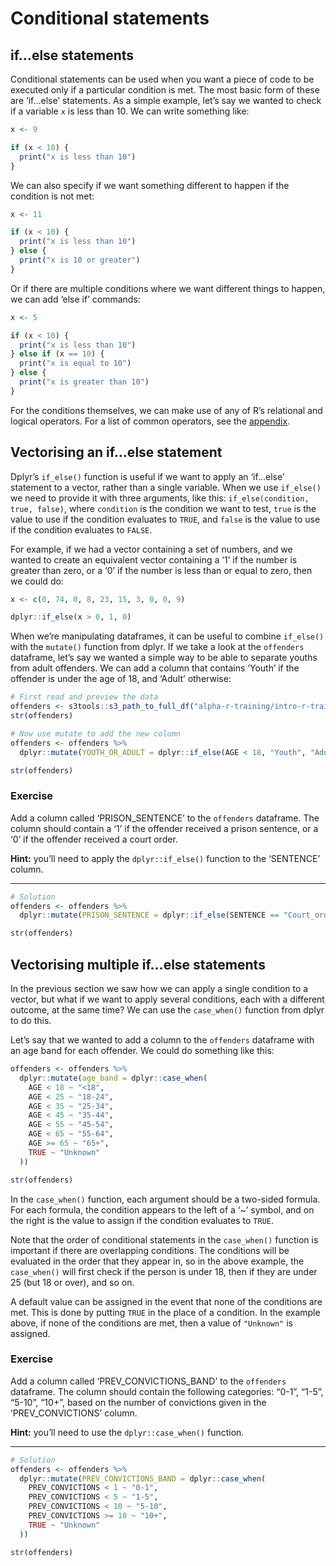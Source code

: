 # Conditional statements

## if...else statements

Conditional statements can be used when you want a piece of code to be executed only if a particular condition is met. The most basic form of these are 'if...else' statements. As a simple example, let's say we wanted to check if a variable `x` is less than 10. We can write something like:

```r
x <- 9

if (x < 10) {
  print("x is less than 10")
}
```

We can also specify if we want something different to happen if the condition is not met:
```r
x <- 11

if (x < 10) {
  print("x is less than 10")
} else {
  print("x is 10 or greater")
}
```
Or if there are multiple conditions where we want different things to happen, we can add 'else if' commands:
```r
x <- 5

if (x < 10) {
  print("x is less than 10")
} else if (x == 10) {
  print("x is equal to 10")
} else {
  print("x is greater than 10")
}
```
For the conditions themselves, we can make use of any of R's relational and logical operators. For a list of common operators, see the [appendix](#table-of-operators).


## Vectorising an if...else statement

Dplyr's `if_else()` function is useful if we want to apply an 'if...else' statement to a vector, rather than a single variable. When we use `if_else()` we need to provide it with three arguments, like this: `if_else(condition, true, false)`, where `condition` is the condition we want to test, `true` is the value to use if the condition evaluates to `TRUE`, and `false` is the value to use if the condition evaluates to `FALSE`.

For example, if we had a vector containing a set of numbers, and we wanted to create an equivalent vector containing a '1' if the number is greater than zero, or a '0' if the number is less than or equal to zero, then we could do:
```r
x <- c(0, 74, 0, 8, 23, 15, 3, 0, 0, 9)

dplyr::if_else(x > 0, 1, 0)
```

When we're manipulating dataframes, it can be useful to combine `if_else()` with the `mutate()` function from dplyr. If we take a look at the `offenders` dataframe, let's say we wanted a simple way to be able to separate youths from adult offenders. We can add a column that contains 'Youth' if the offender is under the age of 18, and 'Adult' otherwise:

```r
# First read and preview the data
offenders <- s3tools::s3_path_to_full_df("alpha-r-training/intro-r-training/Offenders_Chicago_Police_Dept_Main.csv")
str(offenders)
```

```r
# Now use mutate to add the new column
offenders <- offenders %>%
  dplyr::mutate(YOUTH_OR_ADULT = dplyr::if_else(AGE < 18, "Youth", "Adult"))

str(offenders)
```

### Exercise

Add a column called 'PRISON_SENTENCE' to the `offenders` dataframe. The column should contain a '1' if the offender received a prison sentence, or a '0' if the offender received a court order.

**Hint:** you'll need to apply the `dplyr::if_else()` function to the 'SENTENCE' column.

---

```r
# Solution
offenders <- offenders %>%
  dplyr::mutate(PRISON_SENTENCE = dplyr::if_else(SENTENCE == "Court_order", 0, 1))

str(offenders)
```


## Vectorising multiple if...else statements

In the previous section we saw how we can apply a single condition to a vector, but what if we want to apply several conditions, each with a different outcome, at the same time? We can use the `case_when()` function from dplyr to do this.

Let's say that we wanted to add a column to the `offenders` dataframe with an age band for each offender. We could do something like this:

```r
offenders <- offenders %>%
  dplyr::mutate(age_band = dplyr::case_when(
    AGE < 18 ~ "<18",
    AGE < 25 ~ "18-24",
    AGE < 35 ~ "25-34",
    AGE < 45 ~ "35-44",
    AGE < 55 ~ "45-54",
    AGE < 65 ~ "55-64",
    AGE >= 65 ~ "65+",
    TRUE ~ "Unknown"
  ))

str(offenders)
```

In the `case_when()` function, each argument should be a two-sided formula. For each formula, the condition appears to the left of a '~' symbol, and on the right is the value to assign if the condition evaluates to `TRUE`.

Note that the order of conditional statements in the `case_when()` function is important if there are overlapping conditions. The conditions will be evaluated in the order that they appear in, so in the above example, the `case_when()` will first check if the person is under 18, then if they are under 25 (but 18 or over), and so on.

A default value can be assigned in the event that none of the conditions are met. This is done by putting `TRUE` in the place of a condition. In the example above, if none of the conditions are met, then a value of `"Unknown"` is assigned.


### Exercise

Add a column called 'PREV_CONVICTIONS_BAND' to the `offenders` dataframe. The column should contain the following categories: "0-1", "1-5", "5-10", "10+", based on the number of convictions given in the 'PREV_CONVICTIONS' column.

**Hint:** you'll need to use the `dplyr::case_when()` function.

---

```r
# Solution
offenders <- offenders %>%
  dplyr::mutate(PREV_CONVICTIONS_BAND = dplyr::case_when(
    PREV_CONVICTIONS < 1 ~ "0-1",
    PREV_CONVICTIONS < 5 ~ "1-5",
    PREV_CONVICTIONS < 10 ~ "5-10",
    PREV_CONVICTIONS >= 10 ~ "10+",
    TRUE ~ "Unknown"
  ))

str(offenders)
```

